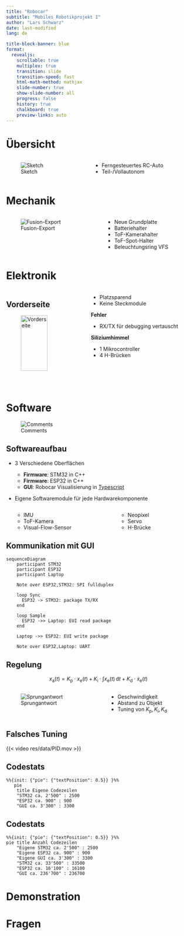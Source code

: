 ```yaml
---
title: "Robocar"
subtitle: "Mobiles Robotikprojekt I"
author: "Lars Schwarz"
date: last-modified
lang: de

title-block-banner: blue
format:
  revealjs: 
    scrollable: true
    multiplex: true
    transition: slide
    transition-speed: fast
    html-math-method: mathjax
    slide-number: true
    show-slide-number: all
    progress: false
    history: true
    chalkboard: true
    preview-links: auto
---
```


# Übersicht
:::: {.columns}

::: {.column}
![Sketch](res/img/Sketch.jpg){#fig-Sketch}
:::
::: {.column}
::: {.incremental}
- Ferngesteuertes RC-Auto
- Teil-/Vollautonom 
:::
:::

::::

# Mechanik
:::: {.columns}

::: {.column}
![Fusion-Export](res/img/Fusion.png){#fig-fusion-export}
:::

::: {.column}
::: {.incremental}
- Neue Grundplatte
- Batteriehalter
- ToF-Kamerahalter
- ToF-Spot-Halter
- Beleuchtungsring VFS
:::
:::
::::

# Elektronik
:::: {.columns}

::: {.column}
::: {.panel-tabset group="language"}

## Vorderseite
![Vorderseite](res/img/PCB_front.png){#fig-pcb-front width=75%}

## Rückseite
![Rückseite](res/img/PCB_back.png){#fig-pcb-back width=75%}

:::
:::

::: {.column}
::: {.incremental}
- Platzsparend
- Keine Steckmodule
:::

::: {.fragment}
**Fehler**

- RX/TX für debugging vertauscht
:::

::: {.fragment}
**Siliziumhimmel**

- 1 Mikrocontroller
- 4 H-Brücken
:::

:::

::::



# Software
![Comments](res/img/good_code.jpeg){#fig-comment}

## Softwareaufbau
::: {.incremental}
- 3 Verschiedene Oberflächen
  - **Firmware**: STM32 in C++
  - **Firmware**: ESP32 in C++
  - **GUI**: Robocar Visualisierung in [Typescript](https://www.typescriptlang.org/)
- Eigene Softwaremodule für jede Hardwarekomponente
  
  :::: {.columns}
  ::: {.column}
    - IMU
    - ToF-Kamera
    - Visual-Flow-Sensor
  :::
  ::: {.column}
    - Neopixel
    - Servo
    - H-Brücke
  :::
  ::::
:::


## Kommunikation mit GUI
```mermaid
sequenceDiagram
    participant STM32
    participant ESP32
    participant Laptop

    Note over ESP32,STM32: SPI fullduplex

    loop Sync
      ESP32 -> STM32: package TX/RX
    end

    loop Sample
      ESP32 ->> Laptop: EUI read package
    end

    Laptop ->> ESP32: EUI write package

    Note over ESP32,Laptop: UART
```

## Regelung
$$x_{\text{a}}(t) = K_{\text{p}} \cdot x_{\text{e}}(t) + K_{\text{i}} \cdot \int x_{\text{e}}(t) \, \mathrm{d} t + K_{\text{d}} \cdot \dot x_{\text{e}}(t) $$

::: {.fragment}
:::: {.columns}
::: {.column}
![Sprungantwort](res/img/pid.webp){#fig-sprungantwort}
:::

::: {.column}
::: {.incremental}
- Geschwindigkeit
- Abstand zu Objekt
- Tuning von $K_{\text{p}}, K_{\text{i}}, K_{\text{d}}$
:::
:::
:::
::::

## Falsches Tuning

{{< video res/data/PID.mov >}}

## Codestats {auto-animate=true}
```mermaid
%%{init: {"pie": {"textPosition": 0.5}} }%%
   pie
    title Eigene Codezeilen
    "STM32 ca. 2'500" : 2500
    "ESP32 ca. 900" : 900
    "GUI ca. 3'300" : 3300
```

## Codestats {auto-animate=true}
```mermaid
%%{init: {"pie": {"textPosition": 0.5}} }%%
pie title Anzahl Codezeilen
    "Eigene STM32 ca. 2'500" : 2500
    "Eigene ESP32 ca. 900" : 900
    "Eigene GUI ca. 3'300" : 3300
    "STM32 ca. 33'500" : 33500
    "ESP32 ca. 16'100" : 16100
    "GUI ca. 236'700" : 236700
```

# Demonstration

# Fragen